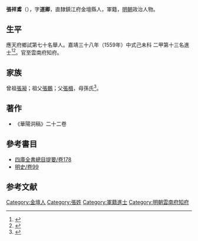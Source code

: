 {{明清人物信息框
| 姓名 = 張祥鳶
| 原名 =
| 圖片名稱= 
| 圖片大小 =
| 圖片說明 = 
| 最高職務 =
| 國家 = 大明 
| 爵位 =
| 籍貫 = 直隸鎮江府金壇縣
| 族裔 = 
| 字號 = 
| 諡號 =
| 出生日期 = 生年不詳
| 出生地點 = <!---直隸鎮江府金壇縣--->
| 逝世日期 = 卒年不詳 
| 逝世地點 =
| 墓葬 =
| 配偶 = 
| 親屬 = 
| 出身 =
* 嘉靖三十八年己未科進士出身
| 經歷 =
| 著作 =  
}}
'''張祥鳶'''（{{bd|？||？|catIdx=}}），字'''道卿'''，直隸鎮江府金壇縣人，軍籍，[[明朝|明朝]]政治人物。

== 生平 ==
應天府鄉試第七十名舉人。嘉靖三十八年（1559年）中式己未科<!---會試第二百二名--->二甲第十三名進士<ref>{{Cite book|title=《皇明贡举考》卷五|author=[[张朝瑞|张朝瑞]]|publisher=《续修四库全书》史部第828册|year=|isbn=|location=|pages=}}</ref><ref>{{Cite book|title=贡举志五种 上|author=鲁小俊，江俊伟著|publisher=武汉大学出版社|year=2009|isbn=978-7-307-07043-1|location=武汉|pages=}}</ref>。官至雲南府知府。

== 家族 ==
曾祖[[張昶|張昶]]；祖父[[張鵬|張鵬]]；父[[張楫|張楫]]，母孫氏<ref>{{Cite book|title=天一阁藏明代科举录选刊 登科录 点校本|author=龚延明主编|publisher=宁波出版社|year=2016|isbn=978-7-5526-2320-8|location=宁波|pages=|quote=《天一閣藏明代科舉錄選刊.登科錄》之《嘉靖三十八年己未科登科錄》}}</ref>。

== 著作 ==
*《華陽洞稿》二十二卷

==參考書目==
*[[s:四庫全書總目提要/卷178|四庫全書總目提要/卷178]]
*[[s:明史/卷99|明史/卷99]]

==参考文献==
{{reflist}}
{{明朝人物小作品}}
{{嘉靖三十八年己未科殿試金榜}}

{{DEFAULTSORT:}}
[[Category:金壇人|Category:金壇人]]
[[Category:張姓|Category:張姓]]
[[Category:軍籍進士|Category:軍籍進士]]
[[Category:明朝雲南府知府|Category:明朝雲南府知府]]